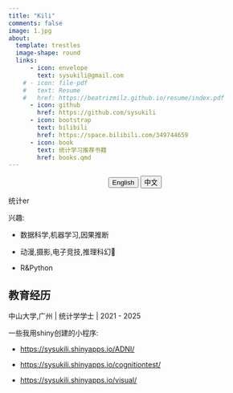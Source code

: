 ```yaml
---
title: "Kili"
comments: false
image: 1.jpg
about:
  template: trestles
  image-shape: round
  links:
      - icon: envelope
        text: sysukili@gmail.com
    # - icon: file-pdf
    #   text: Resume
    #   href: https://beatrizmilz.github.io/resume/index.pdf  
      - icon: github
        href: https://github.com/sysukili
      - icon: bootstrap
        text: bilibili
        href: https://space.bilibili.com/349744659
      - icon: book
        text: 统计学习推荐书籍
        href: books.qmd
---
```


<center>

::: {.btn-group role="group" aria-label="About"}
<a href="about.html"> <button type="button" class="btn btn-primary me-md-2 btn-sm">English</button></a> <a href="about-zh.html"> <button type="button" class="btn btn-primary me-md-2 btn-sm">中文</button></a>
:::

</center>

统计er

兴趣:

-   数据科学,机器学习,因果推断

-   动漫,摄影,电子竞技,推理科幻🥰

-   R&Python

::: {#hero-heading}
## 教育经历

中山大学,广州 \| 统计学学士 \| 2021 - 2025
:::

一些我用shiny创建的小程序:

-   <https://sysukili.shinyapps.io/ADNI/>

-   <https://sysukili.shinyapps.io/cognitiontest/>

-   <https://sysukili.shinyapps.io/visual/>